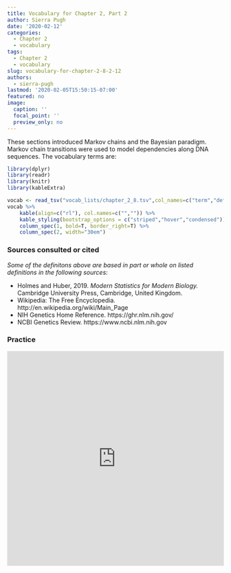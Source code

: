 ```yaml
---
title: Vocabulary for Chapter 2, Part 2
author: Sierra Pugh
date: '2020-02-12'
categories:
  - Chapter 2
  - vocabulary
tags:
  - Chapter 2
  - vocabulary
slug: vocabulary-for-chapter-2-8-2-12
authors:
  - sierra-pugh
lastmod: '2020-02-05T15:50:15-07:00'
featured: no
image:
  caption: ''
  focal_point: ''
  preview_only: no
---
```


These sections introduced Markov chains and the Bayesian paradigm. Markov chain transitions were used to model dependencies along DNA sequences. The vocabulary terms are:

```r
library(dplyr)
library(readr)
library(knitr)
library(kableExtra)

vocab <- read_tsv("vocab_lists/chapter_2_8.tsv",col_names=c("term","definition"))
vocab %>% 
    kable(align=c("rl"), col.names=c("","")) %>%
    kable_styling(bootstrap_options = c("striped","hover","condensed")) %>%
    column_spec(1, bold=T, border_right=T) %>%
    column_spec(2, width="30em")
```

### Sources consulted or cited

*Some of the definitons above are based in part or whole on listed definitions in the following sources:*

- Holmes and Huber, 2019. *Modern Statistics for Modern Biology.* Cambridge University Press, 
Cambridge, United Kingdom.
- Wikipedia: The Free Encyclopedia. http://en.wikipedia.org/wiki/Main_Page
- NIH Genetics Home Reference. https://ghr.nlm.nih.gov/
- NCBI Genetics Review. https://www.ncbi.nlm.nih.gov

### Practice

<iframe src="https://quizlet.com/362954560/flashcards/embed?i=1bqje7&x=1jj1" height="500" width="100%" style="border:0"></iframe>

